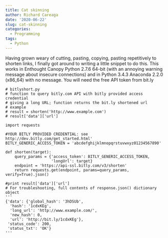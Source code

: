 ```yaml
---
title: Cat skinning
author: Richard Careaga
date: '2020-06-22'
slug: cat-skinning
categories:
  - Programming
tags:
  - Python
---
```


Having grown weary of cutting, pasting, copying, pasting repetitively to shorten links, I finally got around to writing a little snippet to do this. This works in Enthought Canopy Python 2.7.6 64-bit (with an annoying warning message about insecure connections) and in Python 3.4.3 Anaconda 2.2.0 (x86_64) with no message. You will need the free API token from bit.ly

    # bitlyshort.py
    # function to query bitly.com API with bitly provided access credential
    # giving a long URL; function returns the bit.ly shortened url
    # example
    # result = shorten('http://www.example.com')
    # result['data']['url']
    
    import requests
    
    #YOUR BITLY PROVIDED CREDENTIAL: see http://dev.bitly.com/get_started.html'
    BITLY_GENERIC_ACCESS_TOKEN = 'abcdefghijklmnopqrstuvwxyz01234567890'
    
    def shorten(target):
    	query_params = {'access_token': BITLY_GENERIC_ACCESS_TOKEN,
    					'longUrl': target} 
    	endpoint = 'https://api-ssl.bitly.com/v3/shorten'
    	return requests.get(endpoint, params=query_params, verify=True).json()
    
    #print result['data']['url']
    # For troubleshooting, full contents of response.json() dictionary object
    '''
    {'data': {'global_hash': '3hDSUb',
      'hash': '1cdxKEg',
      'long_url': 'http://www.example.com/',
      'new_hash': 0,
      'url': 'http://bit.ly/1cdxKEg'},
     'status_code': 200,
     'status_txt': 'OK'}
    '''
